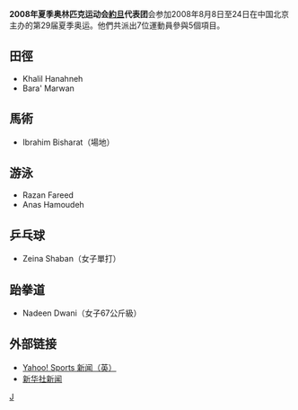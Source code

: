 {{Infobox Country Olympics
|NOC=JOR
|games=2008年夏季
|competitors= 7
|sports= 5
|flagbearer=
|officials=
}}

'''2008年夏季奥林匹克运动会[[約旦|約旦]]代表团'''会参加2008年8月8日至24日在中国北京主办的第29届夏季奥运。他們共派出7位運動員參與5個項目。

== 田徑 ==
*Khalil Hanahneh 
*Bara' Marwan 

== 馬術 ==
*Ibrahim Bisharat（場地）

== 游泳 ==
*Razan Fareed 
*Anas Hamoudeh

== 乒乓球 ==
*Zeina Shaban（女子單打）

== 跆拳道 ==
*Nadeen Dwani（女子67公斤級）

== 外部链接 ==
*[http://uk.eurosport.yahoo.com/25012008/58/cambodian-officials-outnumber-athletes.html Yahoo! Sports 新闻（英）]{{Wayback|url=http://uk.eurosport.yahoo.com/25012008/58/cambodian-officials-outnumber-athletes.html |date=20190822001626 }}
*[http://news.xinhuanet.com/english/2008-05/30/content_8282290.htm 新华社新闻]{{Wayback|url=http://news.xinhuanet.com/english/2008-05/30/content_8282290.htm |date=20160304051420 }}

{{NOCin2008SummerOlympics}}

[[Category:2008年夏季奧林匹克運動會代表團|J]]